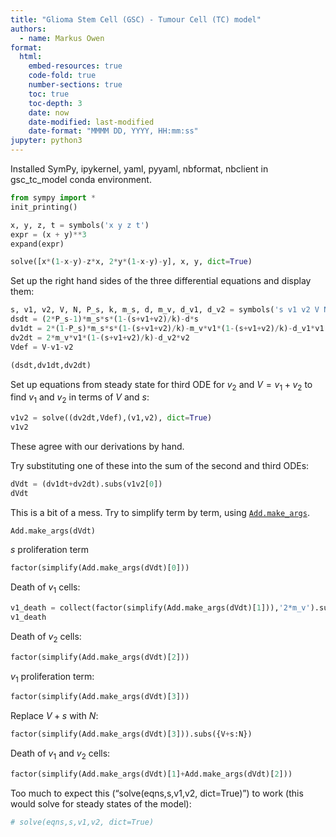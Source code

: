 ```yaml
---
title: "Glioma Stem Cell (GSC) - Tumour Cell (TC) model"
authors:
  - name: Markus Owen
format: 
  html:
    embed-resources: true
    code-fold: true
    number-sections: true
    toc: true
    toc-depth: 3
    date: now
    date-modified: last-modified
    date-format: "MMMM DD, YYYY, HH:mm:ss"
jupyter: python3
---
```


Installed SymPy, ipykernel, yaml, pyyaml, nbformat, nbclient in gsc_tc_model conda environment. 

```python
from sympy import *
init_printing()
```

```python
x, y, z, t = symbols('x y z t')
expr = (x + y)**3
expand(expr)
```

```python
solve([x*(1-x-y)-z*x, 2*y*(1-x-y)-y], x, y, dict=True)
```
Set up the right hand sides of the three differential equations and display them: 
```python
s, v1, v2, V, N, P_s, k, m_s, d, m_v, d_v1, d_v2 = symbols('s v1 v2 V N P_s k m_s d m_v d_v1 d_v2') 
dsdt = (2*P_s-1)*m_s*s*(1-(s+v1+v2)/k)-d*s
dv1dt = 2*(1-P_s)*m_s*s*(1-(s+v1+v2)/k)-m_v*v1*(1-(s+v1+v2)/k)-d_v1*v1
dv2dt = 2*m_v*v1*(1-(s+v1+v2)/k)-d_v2*v2
Vdef = V-v1-v2

(dsdt,dv1dt,dv2dt)
```

Set up equations from steady state for third ODE for $v_2$ and $V=v_1+v_2$ to find $v_1$ and $v_2$ in terms of $V$ and $s$: 
```python
v1v2 = solve((dv2dt,Vdef),(v1,v2), dict=True)
v1v2
```
These agree with our derivations by hand.  

Try substituting one of these into the sum of the second and third ODEs: 
```python
dVdt = (dv1dt+dv2dt).subs(v1v2[0])
dVdt
```

This is a bit of a mess. Try to simplify term by term, using [`Add.make_args`](https://stackoverflow.com/questions/71204136/determine-individual-terms-of-sympy-expression). 

```python
Add.make_args(dVdt)
```

$s$ proliferation term
```python
factor(simplify(Add.make_args(dVdt)[0]))
```

Death of $v_1$ cells: 
```python
v1_death = collect(factor(simplify(Add.make_args(dVdt)[1])),'2*m_v').subs({V+s:N})
v1_death
```

Death of $v_2$ cells: 
```python
factor(simplify(Add.make_args(dVdt)[2]))
```

$v_1$ proliferation term: 
```python
factor(simplify(Add.make_args(dVdt)[3]))
```
Replace $V+s$ with $N$: 
```python
factor(simplify(Add.make_args(dVdt)[3])).subs({V+s:N})
```
Death of $v_1$ and $v_2$ cells: 
```python
factor(simplify(Add.make_args(dVdt)[1]+Add.make_args(dVdt)[2]))
```


Too much to expect this ("solve(eqns,s,v1,v2, dict=True)") to work (this would solve for steady states of the model): 
```python
# solve(eqns,s,v1,v2, dict=True)
```